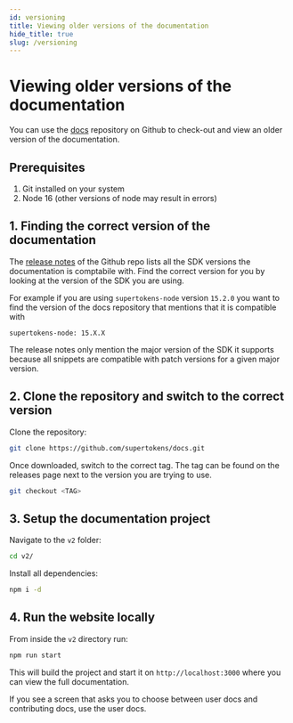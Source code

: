 ```yaml
---
id: versioning
title: Viewing older versions of the documentation
hide_title: true
slug: /versioning
---
```


# Viewing older versions of the documentation

You can use the [docs](https://github.com/supertokens/docs) repository on Github to check-out and view an older version of the documentation.

## Prerequisites

1. Git installed on your system
2. Node 16 (other versions of node may result in errors)

## 1. Finding the correct version of the documentation

The [release notes](https://github.com/supertokens/docs/releases) of the Github repo lists all the SDK versions the documentation is comptabile with. Find the correct version for you by looking at the version of the SDK you are using.

For example if you are using `supertokens-node` version `15.2.0` you want to find the version of the docs repository that mentions that it is compatible with 

```text
supertokens-node: 15.X.X
```

The release notes only mention the major version of the SDK it supports because all snippets are compatible with patch versions for a given major version.

## 2. Clone the repository and switch to the correct version

Clone the repository:

```bash
git clone https://github.com/supertokens/docs.git
```

Once downloaded, switch to the correct tag. The tag can be found on the releases page next to the version you are trying to use.

```bash
git checkout <TAG>
```

## 3. Setup the documentation project

Navigate to the `v2` folder:

```bash
cd v2/
```

Install all dependencies:

```bash
npm i -d
```

## 4. Run the website locally

From inside the `v2` directory run:

```bash
npm run start
```

This will build the project and start it on `http://localhost:3000` where you can view the full documentation.

If you see a screen that asks you to choose between user docs and contributing docs, use the user docs.